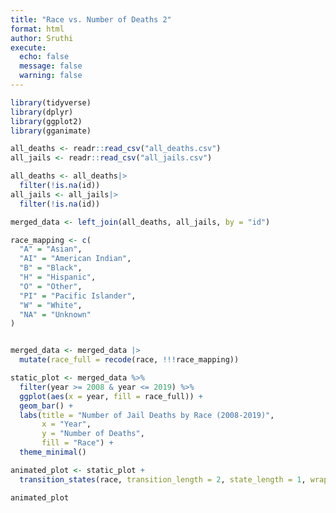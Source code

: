 ```yaml
---
title: "Race vs. Number of Deaths 2"
format: html
author: Sruthi
execute: 
  echo: false
  message: false
  warning: false
---
```


```r
library(tidyverse)
library(dplyr)
library(ggplot2)
library(gganimate)
```

```r
all_deaths <- readr::read_csv("all_deaths.csv")
all_jails <- readr::read_csv("all_jails.csv")
```

```r
all_deaths <- all_deaths|>
  filter(!is.na(id))
all_jails <- all_jails|>
  filter(!is.na(id))
```

```r
merged_data <- left_join(all_deaths, all_jails, by = "id")

race_mapping <- c(
  "A" = "Asian",
  "AI" = "American Indian",
  "B" = "Black",
  "H" = "Hispanic",
  "O" = "Other",
  "PI" = "Pacific Islander",
  "W" = "White",
  "NA" = "Unknown"
)


merged_data <- merged_data |>
  mutate(race_full = recode(race, !!!race_mapping))
```

```r
static_plot <- merged_data %>%
  filter(year >= 2008 & year <= 2019) %>%
  ggplot(aes(x = year, fill = race_full)) +
  geom_bar() +
  labs(title = "Number of Jail Deaths by Race (2008-2019)",
       x = "Year",
       y = "Number of Deaths",
       fill = "Race") +
  theme_minimal() 

animated_plot <- static_plot +
  transition_states(race, transition_length = 2, state_length = 1, wrap = TRUE)

animated_plot
```
